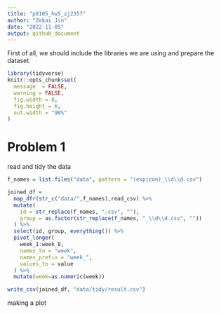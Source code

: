 ```yaml
---
title: "p8105_hw5_zj2357"
author: "Zekai Jin"
date: "2022-11-05"
output: github_document
---
```


First of all, we should include  the libraries we are using and prepare the dataset.
```r
library(tidyverse)
knitr::opts_chunk$set(
  message  = FALSE,
  warning = FALSE,
  fig.width = 8, 
  fig.height = 6,
  out.width = "90%"
)
```

# Problem 1
read and tidy the data
```r
f_names = list.files("data", pattern = "(exp|con)_\\d\\d.csv")

joined_df = 
  map_dfr(str_c("data/",f_names),read_csv) %>%
  mutate(
    id = str_replace(f_names, ".csv", ""),
    group = as.factor(str_replace(f_names, "_\\d\\d.csv", ""))
  ) %>%
  select(id, group, everything()) %>%
  pivot_longer(
    week_1:week_8,
    names_to = "week",
    names_prefix = "week_",
    values_to = value
  ) %>%
  mutate(week=as.numeric(week))

write_csv(joined_df, "data/tidy/result.csv")
```

making a plot
```r

```




